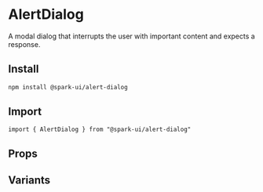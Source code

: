 


<Meta of={stories} />

# AlertDialog

A modal dialog that interrupts the user with important content and expects a response.

## Install

```sh
npm install @spark-ui/alert-dialog
```

## Import

```tsx
import { AlertDialog } from "@spark-ui/alert-dialog"
```

## Props

<ArgTypes of={AlertDialog} />

## Variants
<Canvas of={stories.Default} />
